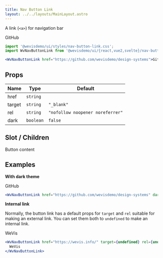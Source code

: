 ```yaml
---
title: Nav Button Link
layout: ../../layouts/MainLayout.astro
---
```



A link (`<a>`) for navigation bar

<div class="not-prose">
<WvNavButtonLink href="https://github.com/wevisdemo/design-systems">GitHub</WvNavButtonLink>
</div>

```jsx
import '@wevisdemo/ui/styles/nav-button-link.css';
import WvNavButtonLink from '@wevisdemo/ui/{react,vue2,svelte}/nav-button-link';

<WvNavButtonLink href="https://github.com/wevisdemo/design-systems">GitHub</WvNavButtonLink>;
```

## Props

| Name    | Type         | Default                          |
| ------- | ------------ | -------------------------------- |
| href    | `string`     |                                  |
| target  | `string`     | `"_blank"`                       |
| rel     | `string`     | `"nofollow noopener noreferrer"` |
| dark    | `boolean`    | `false`                          |

## Slot / Children

Button content

## Examples

**With dark theme**

<div class="not-prose bg-black py-4">
<WvNavButtonLink href="https://github.com/wevisdemo/design-systems" dark>GitHub</WvNavButtonLink>
</div>

```jsx
<WvNavButtonLink href="https://github.com/wevisdemo/design-systems" dark>GitHub</WvNavButtonLink>
```

**Internal link**

Normally, the button link has a default props for `target` and `rel` suitable
for making an external link. You can set them both to `undefined` to make an
internal link.

<div class="not-prose">
<WvNavButtonLink href="https://wevis.info/" target="" rel="">WeVis</WvNavButtonLink>
</div>

```jsx
<WvNavButtonLink href="https://wevis.info/" target={undefined} rel={undefined}>
  WeVis
</WvNavButtonLink>
```
